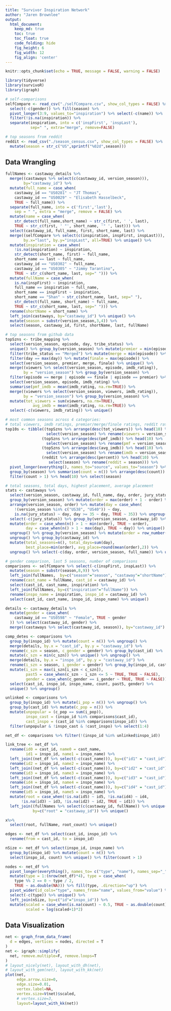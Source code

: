 ```yaml
---
title: "Survivor Inspiration Network"
author: "Jaren Brownlee"
output:
  html_document:  
    keep_md: true
    toc: true
    toc_float: true
    code_folding: hide
    fig_height: 6
    fig_width: 12
    fig_align: 'center'
---
```


```r
knitr::opts_chunk$set(echo = TRUE, message = FALSE, warning = FALSE)
```

```r
library(tidyverse)
library(survivoR)
library(igraph)
```

```r
# self-comparisons
selfCompare <- read_csv("./selfCompare.csv", show_col_types = FALSE) %>% 
  select(-c(gender)) %>% fill(season) %>%
  pivot_longer(3:9, values_to="inspiration") %>% select(-c(name)) %>%
  filter(!is.na(inspiration)) %>%
  separate(inspiration, into = c('inspFirst', 'inspLast'),
           sep=" ", extra="merge", remove=FALSE)

# top seasons from reddit
reddit <- read_csv("./season_census.csv", show_col_types = FALSE) %>%
  mutate(season = str_c("US",sprintf("%02d",season)))
```

## Data Wrangling

```r
fullNames <- castaway_details %>% 
  merge((castaways %>% select(c(castaway_id, version_season))), 
        by="castaway_id") %>%
  mutate(full_name = case_when(
    castaway_id == "US0281" ~ "JT Thomas", 
    castaway_id == "US0029" ~ "Elisabeth Hasselbeck",
    TRUE ~ full_name)) %>%
  separate(full_name, into = c('first','last'), 
    sep = " ", extra = "merge", remove = FALSE) %>%
  mutate(name = case_when(
    str_detect(full_name,short_name) ~ str_c(first, ' ', last),
    TRUE ~ str_c(first, ' "', short_name, '" ', last))) %>%
  select(castaway_id, full_name, first, short_name, last) %>%
  merge((selfCompare %>% select(c(inspiration, inspFirst, inspLast))),
        by.x="last", by.y="inspLast", all=TRUE) %>% unique() %>%
  mutate(inspiration = case_when(
    !is.na(inspiration) ~ inspiration,
    str_detect(short_name, first) ~ full_name,
    short_name == last ~ full_name,
    castaway_id == "US0302" ~ full_name,
    castaway_id == "US0305" ~ "Jimmy Tarantino",
    TRUE ~ str_c(short_name, last, sep=" "))) %>%
  mutate(fullName = case_when(
    is.na(inspFirst) ~ inspiration,
    full_name == inspiration ~ full_name,
    short_name == inspFirst ~ inspiration,
    short_name == "Shan" ~ str_c(short_name, last, sep=" "),
    str_detect(full_name, short_name) ~ full_name,
    TRUE ~ str_c(short_name, last, sep=" "))) %>%
  rename(shortName = short_name) %>%
  left_join(castaways, by="castaway_id") %>% unique() %>%
  mutate(season = substr(version_season,3,4)) %>%
  select(season, castaway_id, first, shortName, last, fullName)
```

``` r
# top seasons from github data
topSzns <- tribe_mapping %>% 
  select(version_season, episode, day, tribe_status) %>%
  unique() %>% group_by(version_season) %>% mutate(premier = min(episode)) %>%
  filter(tribe_status == "Merged") %>% mutate(merge = min(episode)) %>%
  filter(day == max(day)) %>% mutate(finale = max(episode)) %>%
  select(version_season, premier, merge, finale) %>% unique() %>%
  merge((viewers %>% select(version_season, episode, imdb_rating)),
        by = "version_season") %>% group_by(version_season) %>%
  filter(episode == merge | episode == finale | episode == premier) %>%
  select(version_season, episode, imdb_rating) %>%
  summarise(pmf_imdb = mean(imdb_rating, na.rm=TRUE)) %>%
  merge((viewers %>% select(version_season, viewers, imdb_rating)),
        by = "version_season") %>% group_by(version_season) %>%
  mutate(tot_viewers = sum(viewers, na.rm=TRUE), 
            avg_imdb = mean(imdb_rating, na.rm=TRUE)) %>%
  select(-c(viewers, imdb_rating)) %>% unique()

# most common seasons across 4 categories:
# total viewers, imdb ratings, premier/merge/finale ratings, reddit ratings
top10s <- tibble((topSzns %>% arrange(desc(tot_viewers)) %>% head(10) %>% 
                  select(version_season) %>% rename(viewers = version_season)),
                (topSzns %>% arrange(desc(pmf_imdb)) %>% head(10) %>% 
                  select(version_season) %>% rename(pmf = version_season)),
                (topSzns %>% arrange(desc(avg_imdb)) %>% head(10) %>% 
                  select(version_season) %>% rename(imdb = version_season)),
                (reddit %>% arrange(desc(percent)) %>% head(10) %>%
                   select(season) %>% rename(reddit = season))) %>%
  pivot_longer(everything(), names_to="source", values_to="season") %>%
  group_by(season) %>% summarise(count = n()) %>% arrange(desc(count)) %>%
  filter(count > 1) %>% head(10) %>% select(season)
```

``` r
# total seasons, total days, highest placement, average placement
stats <- castaways %>% 
  select(version_season, castaway_id, full_name, day, order, jury_status) %>%
  group_by(version_season) %>% mutate(order = max(order) + 1 - order) %>%
  arrange(version_season, order) %>% mutate(day = case_when(
    !(version_season %in% c("US38", "US40")) ~ day,
    is.na(jury_status) ~ day, day >= 35 ~ day, TRUE ~ 35)) %>% ungroup() %>%
  select(-c(jury_status)) %>% group_by(version_season, castaway_id) %>% 
  mutate(order = case_when(n() > 1 ~ min(order), TRUE ~ order),
         day = case_when(n() > 1 ~ max(day), TRUE ~ day)) %>% unique() %>%
  ungroup() %>% group_by(version_season) %>% mutate(order = row_number()) %>%
  ungroup() %>% group_by(castaway_id) %>% 
  mutate(total_seasons=n(), total_days=sum(day), 
         best_place=min(order), avg_place=round(mean(order),2)) %>%
  ungroup() %>% select(-c(day, order, version_season, full_name)) %>% unique()
```

``` r
# gender comparison, last 5 seasons, number of comparisons
comparisons <- selfCompare %>% select(-c(inspFirst, inspLast)) %>% 
  mutate(season = substr(season,8,9)) %>%
  left_join(fullNames,  by=c("season"="season", "castaway"="shortName")) %>%
  rename(cast_name = fullName, cast_id = castaway_id) %>%
  select(cast_id, cast_name, inspiration) %>%
  left_join(fullNames, by=c("inspiration"="fullName")) %>%
  rename(inspo_name = inspiration, inspo_id = castaway_id) %>%
  select(cast_id, cast_name, inspo_id, inspo_name) %>% unique()

details <- castaway_details %>% 
  mutate(gender = case_when(
    castaway_id == "US0598" ~ "Female", TRUE ~ gender
  )) %>% select(castaway_id, gender) %>%
  merge((castaways %>% select(castaway_id, season)), by="castaway_id")

comp_detes <- comparisons %>%
  group_by(inspo_id) %>% mutate(count = n()) %>% ungroup() %>%
  merge(details, by.x = "cast_id", by.y = "castaway_id") %>%
  rename(c_szn = season, c_gender = gender) %>% group_by(cast_id) %>% 
  mutate(c_szn = min(c_szn)) %>% unique() %>% ungroup() %>% 
  merge(details, by.x = "inspo_id", by.y = "castaway_id") %>%
  rename(i_szn = season, i_gender = gender) %>% group_by(inspo_id, cast_id) %>% 
  mutate(i_szn = max(i_szn[i_szn < c_szn]),
         past5 = case_when(c_szn - i_szn <= 5 ~ TRUE, TRUE ~ FALSE),
         gender = case_when(c_gender == i_gender ~ TRUE, TRUE ~ FALSE)) %>%
  select(cast_id, inspo_id, inspo_name, count, past5, gender) %>% 
  unique() %>% ungroup()
```

``` r
unlinked <- comparisons %>% 
  group_by(inspo_id) %>% mutate(i_pop = n()) %>% ungroup() %>%
  group_by(cast_id) %>% mutate(c_pop = n()) %>%
  mutate(unpopular = (c_pop == sum(i_pop)),
         inspo_cast = (inspo_id %in% comparisons$cast_id),
         cast_inspo = (cast_id %in% comparisons$inspo_id)) %>%
  filter(unpopular & !inspo_cast & !cast_inspo) %>% select(1:4)
```

``` r
net_df <- comparisons %>% filter(!(inspo_id %in% unlinked$inspo_id))

link_tree <- net_df %>% 
  rename(id0 = cast_id, name0 = cast_name, 
         id1 = inspo_id, name1 = inspo_name) %>%
  left_join((net_df %>% select(-c(cast_name))), by=c("id1" = "cast_id")) %>% 
  rename(id2 = inspo_id, name2 = inspo_name) %>%
  left_join((net_df %>% select(-c(cast_name))), by=c("id2" = "cast_id")) %>%
  rename(id3 = inspo_id, name3 = inspo_name) %>%
  left_join((net_df %>% select(-c(cast_name))), by=c("id3" = "cast_id")) %>%
  rename(id4 = inspo_id, name4 = inspo_name) %>%
  left_join((net_df %>% select(-c(cast_name))), by=c("id4" = "cast_id")) %>%
  rename(id5 = inspo_id, name5 = inspo_name) %>%
  mutate(root = case_when(!is.na(id5) ~ id5, !is.na(id4) ~ id4,
       !is.na(id3) ~ id3, !is.na(id2) ~ id2, TRUE ~ id1)) %>%
  left_join((fullNames %>% select(c(castaway_id, fullName)) %>% unique()),
            by=c("root" = "castaway_id")) %>% unique()

x%>% 
  select(root, fullName, root_count) %>% unique()
```

``` r
edges <- net_df %>% select(cast_id, inspo_id) %>%
  rename(from = cast_id, to = inspo_id)

nSize <- net_df %>% select(inspo_id, inspo_name) %>%
  group_by(inspo_id) %>% mutate(count = n()) %>%
  select(inspo_id, count) %>% unique() %>% filter(count > 1)

nodes <- net_df %>%
  pivot_longer(everything(), names_to= c("type", "name"), names_sep="_") %>%
  mutate(type = 1:(nrow(net_df)*4), type = case_when(
    type %% 2 == 0 ~ type / 2,
    TRUE ~ as.double(NA))) %>% fill(type, .direction="up") %>%
  pivot_wider(id_cols="type", names_from="name", values_from="value") %>%
  select(-c(type)) %>% unique() %>%
  left_join(nSize, by=c("id"="inspo_id")) %>%
  mutate(scaled = case_when(is.na(count) ~ 0.5, TRUE ~ as.double(count)),
         scaled = log(scaled+1)*2)
```

## Data Visualization

```r
net <- graph_from_data_frame(
  d = edges, vertices = nodes, directed = T
)
net <- igraph::simplify(
  net, remove.multiple=F, remove.loops=T
)
# layout_nicely(net), layout_with_dh(net),
# layout_with_gem(net), layout_with_kk(net)
plot(net, 
     edge.arrow.size=0, 
     edge.size=0.01,
     vertex.label=NA,
     vertex.size=V(net)$scaled,
     # vertex.size=3,
     layout=layout_with_kk(net))
```
